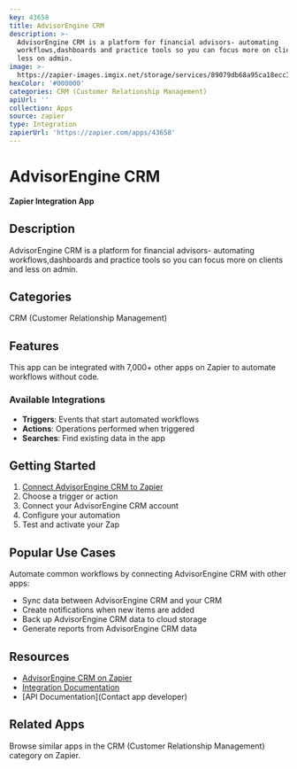 ```yaml
---
key: 43658
title: AdvisorEngine CRM
description: >-
  AdvisorEngine CRM is a platform for financial advisors- automating
  workflows,dashboards and practice tools so you can focus more on clients and
  less on admin.
image: >-
  https://zapier-images.imgix.net/storage/services/89079db68a95ca18ecc3523bae37c960.png?auto=format%2Ccompress&ixlib=python-3.0.0&q=50
hexColor: '#000000'
categories: CRM (Customer Relationship Management)
apiUrl: ''
collection: Apps
source: zapier
type: Integration
zapierUrl: 'https://zapier.com/apps/43658'
---
```

# AdvisorEngine CRM

**Zapier Integration App**

## Description

AdvisorEngine CRM is a platform for financial advisors- automating workflows,dashboards and practice tools so you can focus more on clients and less on admin.

## Categories

CRM (Customer Relationship Management)

## Features

This app can be integrated with 7,000+ other apps on Zapier to automate workflows without code.

### Available Integrations

- **Triggers**: Events that start automated workflows
- **Actions**: Operations performed when triggered
- **Searches**: Find existing data in the app

## Getting Started

1. [Connect AdvisorEngine CRM to Zapier](https://zapier.com/apps/43658)
2. Choose a trigger or action
3. Connect your AdvisorEngine CRM account
4. Configure your automation
5. Test and activate your Zap

## Popular Use Cases

Automate common workflows by connecting AdvisorEngine CRM with other apps:

- Sync data between AdvisorEngine CRM and your CRM
- Create notifications when new items are added
- Back up AdvisorEngine CRM data to cloud storage
- Generate reports from AdvisorEngine CRM data

## Resources

- [AdvisorEngine CRM on Zapier](https://zapier.com/apps/43658)
- [Integration Documentation](https://zapier.com/apps/43658/integrations)
- [API Documentation](Contact app developer)

## Related Apps

Browse similar apps in the CRM (Customer Relationship Management) category on Zapier.
